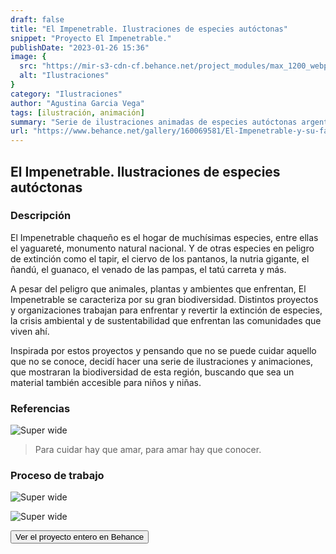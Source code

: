```yaml
---
draft: false
title: "El Impenetrable. Ilustraciones de especies autóctonas"
snippet: "Proyecto El Impenetrable."
publishDate: "2023-01-26 15:36"
image: {
  src: "https://mir-s3-cdn-cf.behance.net/project_modules/max_1200_webp/54c44c160069581.63cffa6383626.gif",
  alt: "Ilustraciones"
}
category: "Ilustraciones"
author: "Agustina Garcia Vega"
tags: [ilustración, animación]
summary: "Serie de ilustraciones animadas de especies autóctonas argentinas, que habitan El Impenetrable chaqueño."
url: "https://www.behance.net/gallery/160069581/El-Impenetrable-y-su-fauna-autoctona"
---
```



## El Impenetrable. Ilustraciones de especies autóctonas

### <a name="Descripción"></a>Descripción

El Impenetrable chaqueño es el hogar de muchísimas especies, entre ellas el yaguareté, monumento natural nacional. Y de otras especies en peligro de extinción como el tapir, el ciervo de los pantanos, la nutria gigante, el ñandú, el guanaco, el venado de las pampas, el tatú carreta y más.

A pesar del peligro que animales, plantas y ambientes que enfrentan, El Impenetrable se caracteriza por su gran biodiversidad. Distintos proyectos y organizaciones trabajan para enfrentar y revertir la extinción de especies, la crisis ambiental y de sustentabilidad que enfrentan las comunidades que viven ahí.


Inspirada por estos proyectos y pensando que no se puede cuidar aquello que no se conoce, decidí hacer una serie de ilustraciones y animaciones, que mostraran la biodiversidad de esta región, buscando que sea un material también accesible para niños y niñas.

### Referencias 

![Super wide](https://mir-s3-cdn-cf.behance.net/project_modules/1400/d85577160069581.63d2a162a4d98.jpg)


> Para cuidar hay que amar, para amar hay que conocer.

### Proceso de trabajo

![Super wide](https://mir-s3-cdn-cf.behance.net/project_modules/max_1200/6b5777160069581.63d2a708ca6ca.jpg)


![Super wide](https://mir-s3-cdn-cf.behance.net/project_modules/disp/b0e925160069581.63d2a3100b866.gif)


<a href="https://www.behance.net/gallery/160069581/El-Impenetrable-y-su-fauna-autoctona">
  <Button>Ver el proyecto entero en Behance</Button>
</a>